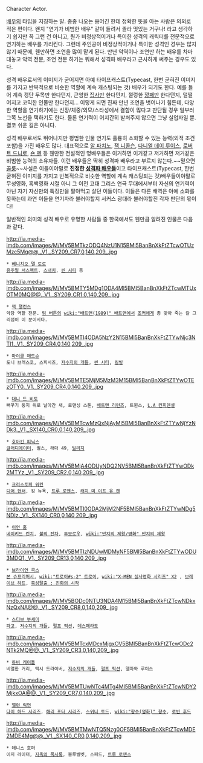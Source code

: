 Character Actor.

[[배우]]의 타입을 지칭하는 말. 종종 나오는 용어긴 한데 정확한 뜻을 아는 사람은 의외로 적은 편이다. 왠지 "연기가 비범한 배우" 같이 들려서 졸라 멋있는 거구나! 라고 생각하기 쉽지만 꼭 그런 건 아니고, 뭔가 비정상적이거나 특이한 성격의 캐릭터를 전문적으로 연기하는 배우를 가리킨다. 그런데 주인공이 비정상적이거나 특이한 성격인 경우는 많지 않기 때문에, 웬만하면 조연을 많이 맡게 된다. 만년 악역이나 조연만 하는 배우를 차마 대놓고 악역 전문, 조연 전문 하기는 뭐해서 성격파 배우라고 근사하게 써주는 경우도 있다.

성격 배우로서의 이미지가 굳어지면 아예 타이프캐스트(Typecast, 한번 굳혀진 이미지를 가지고 반복적으로 비슷한 역할에 계속 캐스팅되는 것) 배우가 되기도 한다. 예를 들어 계속 갱단 두목만 한다던지, 근엄한 [[집사]]만 한다던지, 껄렁한 [[깡패]]만 한다던지, 덜떨어지고 코믹한 인물만 한다던지... 이렇게 되면 진짜 만년 조연을 벗어나기 힘든데, 다양한 역할을 연기하기에는 신장/체중/외모/스타성에서 결함이 많다고 판단될 경우 일부러 그쪽 노선을 택하기도 한다. 물론 연기력이 어지간히 받쳐주지 않으면 그냥 실업자일 뿐. 결코 쉬운 길은 아니다.

성격 배우로서도 뛰어나지만 평범한 인물 연기도 훌륭히 소화할 수 있는 능력(외적 조건 포함)을 가진 배우도 많다. 대표적으로 [[알 파치노]], [[잭 니콜슨]], [[다니엘 데이 루이스]], [[로버트 드니로]], [[숀 펜]] 등 웬만한 전설적인 명배우들은 이거하면 이거같고 저거하면 저거같은 비범한 능력의 소유자들. 이런 배우들은 딱히 성격파 배우라고 부르지 않는다.~~믿으면 [[골룸]]~~사실은 이들이야말로 '''진정한 [[성격파 배우]]들'''이고 타이프캐스트(Typecast, 한번 굳혀진 이미지를 가지고 반복적으로 비슷한 역할에 계속 캐스팅되는 것)배우들이야말로 무성영화, 흑백영화 시절 아니 그 이전 고대 그리스 연극 무대에서부터 자신의 연기력이 아닌 자기 자신만의 특징만을 팔아먹고 살던 이들이다. 이들은 다른 배역은 아예 소화를 못하는데 과연 이들을 연기자라 불러야할지 서커스 광대라 불러야할진 각자 판단의 몫이다! 

일반적인 의미의 성격 배우로 유명한 사람들 중 한국에서도 웬만큼 알려진 인물은 다음과 같다.

http://ia.media-imdb.com/images/M/MV5BMTkzODQ4NzU1N15BMl5BanBnXkFtZTcwOTUzMzc5Mg@@._V1._SY209_CR7,0,140,209_.jpg
 * [[베니치오 델 토로]]
 [[유주얼 서스펙트]], [[스내치]], [[씬 시티]] 등

http://ia.media-imdb.com/images/M/MV5BMTY5MDg1ODA4Ml5BMl5BanBnXkFtZTcwMTUxOTM0MQ@@._V1._SY209_CR1,0,140,209_.jpg
 * [[잭 팰런스]]
 악당 역할 전문. [[팀 버튼]]의 [[wiki:"배트맨(1989)" 배트맨]]에서 [[조커]]에게 총 맞아 죽는 칼 그리섬이 이 분이시다.

http://ia.media-imdb.com/images/M/MV5BMTI4ODA5NzY2N15BMl5BanBnXkFtZTYwNjc3NTI1._V1._SY209_CR4,0,140,209_.jpg
 * [[마이클 매드슨]]
 도니 브래스코, 스피시즈, [[저수지의 개들]], [[씬 시티]], [[킬빌]]

http://ia.media-imdb.com/images/M/MV5BMTE5MjM5MzM3M15BMl5BanBnXkFtZTYwOTEzOTY0._V1._SY209_CR4,0,140,209_.jpg
 * [[대니 드 비토]]
 뻐꾸기 둥지 위로 날아간 새, 로맨싱 스톤, [[배트맨 리턴즈]], 트윈스, [[L.A 컨피덴셜]]

http://ia.media-imdb.com/images/M/MV5BMTcwMzQxNjAyMl5BMl5BanBnXkFtZTYwNjYzNDk3._V1._SX140_CR0,0,140,209_.jpg
 * [[호아킨 피닉스]]
 [[글래디에이터]], 퀼스, 래더 49, [[빌리지]]

http://ia.media-imdb.com/images/M/MV5BMjA4ODUyNDQ2NV5BMl5BanBnXkFtZTYwODk2MTYz._V1._SY209_CR2,0,140,209_.jpg
 * [[크리스토퍼 워컨]]
 [[디어 헌터]], 킹 뉴욕, [[트루 로맨스]], [[캐치 미 이프 유 캔]]

http://ia.media-imdb.com/images/M/MV5BMTI0ODA2MjM2NF5BMl5BanBnXkFtZTYwNDg5NDIz._V1._SX140_CR0,0,140,209_.jpg
 * [[이언 홈]]
 [[네이키드 런치]], [[불의 전차]], [[투모로우]], [[wiki:"반지의 제왕/영화" 반지의 제왕]]

http://ia.media-imdb.com/images/M/MV5BMTIzNDUwMDMyNF5BMl5BanBnXkFtZTYwODU3MDQ1._V1._SY209_CR13,0,140,209_.jpg
 * [[브라이언 콕스]]
 [[본 슈프리머시]], [[wiki:"트로이#s-2" 트로이]], [[wiki:"X-MEN 실사영화 시리즈" X2]] , [[브레이브 하트]], [[혹성탈출 : 진화의 시작]]

http://ia.media-imdb.com/images/M/MV5BODc0NTU3NDA4M15BMl5BanBnXkFtZTcwNDkxNzQxNA@@._V1._SY209_CR8,0,140,209_.jpg
 * [[스티브 부세미]]
 [[파고]], [[저수지의 개들]], [[펄프 픽션]], [[데스페라도]]

http://ia.media-imdb.com/images/M/MV5BMTcxMDcxMjgxOV5BMl5BanBnXkFtZTcwODc2NTk2MQ@@._V1._SY209_CR3,0,140,209_.jpg
 * [[하비 케이틀]]
 비열한 거리, 택시 드라이버, [[저수지의 개들]], [[펄프 픽션]], 델마와 루이스

http://ia.media-imdb.com/images/M/MV5BMTUwNTc4MTg4Ml5BMl5BanBnXkFtZTcwNDY2MjkxOA@@._V1._SY209_CR7,0,140,209_.jpg
 * [[앨런 릭먼]]
 [[다이 하드 시리즈]], [[해리 포터 시리즈]], [[스위니 토드]], [[wiki:"향수(영화)" 향수]], [[로빈 후드]]

http://ia.media-imdb.com/images/M/MV5BMTMwNTQ5Nzg0OF5BMl5BanBnXkFtZTcwMDE2MDE4Mg@@._V1._SX140_CR0,0,140,209_.jpg
 * 데니스 호퍼
 이지 라이더, [[지옥의 묵시록]], 블루벨벳, 스피드, [[트루 로맨스]]

